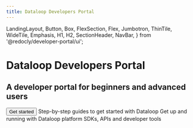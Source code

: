 ```yaml
---
title: Dataloop Developers Portal
---
```


  LandingLayout,
  Button,
  Box,
  FlexSection,
  Flex,
  Jumbotron,
  ThinTile,
  WideTile,
  Emphasis,
  H1,
  H2,
  SectionHeader,
  NavBar,
} from '@redocly/developer-portal/ui';



<Jumbotron>
  <NavBar location={props.location} standalone={false} />
  <H1>Dataloop Developers Portal</H1>
  <H2>A developer portal for beginners and advanced users</H2>
  <Flex p={20} justifyContent="center">
     <Button variant="outlined" size="xlarge" to="tutorials/getting_started/sdk_overview/chapter.md">
      Get started
    </Button>
  </Flex>
</Jumbotron>
<Box my={25}>
  <FlexSection justifyContent="space-around" flexWrap="wrap">
    <WideTile to="tutorials" icon={tutorialsIcon} header="Tutorials">
      Step-by-step guides to get started with Dataloop
    </WideTile>
    <WideTile to="onboarding" icon={onboardingIcon} header="Onboarding">
      Get up and running with Dataloop platform
    </WideTile>
    <WideTile to="resources" icon={resourcesIcon} header="Resources">
      SDKs, APIs and developer tools
    </WideTile>
  </FlexSection>
</Box>

